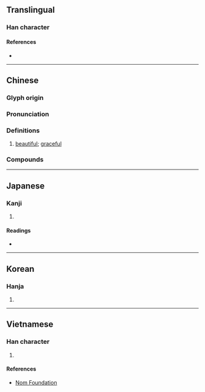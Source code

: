 {{also|姢}}
{{character info}}
==Translingual==

===Han character===
{{Han char|rn=38|rad=女|as=07|sn=10|four=46427|canj=VRB|ids=⿰女肙}}

====References====
* {{Han ref|kx=0262.330|dkj=06321|dj=0529.300|hdz=21052.010|uh=5A1F|ud=23071|bh=AE53|bd=44627}}

----

==Chinese==
{{zh-forms}}

===Glyph origin===
{{Han etym}}
{{Han compound|女|肙|c1=s|c2=p|t1=woman|ls=psc}}

===Pronunciation===
{{zh-pron
|m=juān
|c=gyun1
|h=pfs=
|md=
|mn=koan
|mn-t=giang1/giêng1
|mn-t_note=giang1 - Shantou; giêng1 - Chaozhou
|w=
|mc=y
|oc=y
|cat=a
}}

===Definitions===
{{zh-hanzi}}

# {{lb|zh|literary}} [[beautiful]]; [[graceful]]

===Compounds===
{{zh-der|娟秀|娟娟}}

----

==Japanese==

===Kanji===
{{ja-kanji|grade=|rs=女07}}

# {{rfdef|ja|sort=女07}}

====Readings====
* {{ja-readings
|goon=えん, けん
|kanon=えん, けん
|kun=あでやか, しなやか, こびる}}

----

==Korean==

===Hanja===
{{ko-hanja|hangeul=연|rv=yeon|mr=yŏn}}

# {{rfdef|ko|sort=女07}}

----

==Vietnamese==

===Han character===
{{vi-readings|reading=Quyên|rs=女07}}

# {{rfdef|vi|sort=女07}}

====References====
* [http://nomfoundation.org/common/nom_details.php?codepoint=5a1f Nom Foundation]